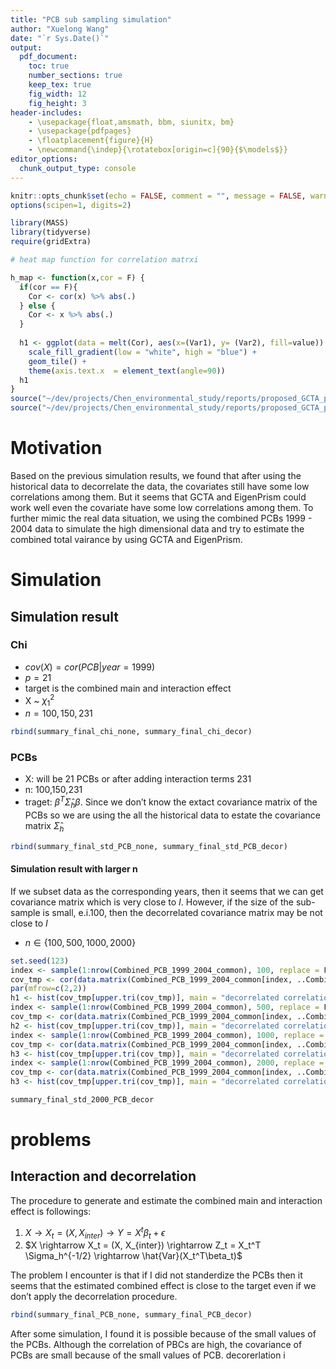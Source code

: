 ```yaml
---
title: "PCB sub sampling simulation"
author: "Xuelong Wang"
date: "`r Sys.Date()`"
output: 
  pdf_document:
    toc: true
    number_sections: true
    keep_tex: true
    fig_width: 12
    fig_height: 3
header-includes:
    - \usepackage{float,amsmath, bbm, siunitx, bm}
    - \usepackage{pdfpages}
    - \floatplacement{figure}{H}
    - \newcommand{\indep}{\rotatebox[origin=c]{90}{$\models$}}
editor_options: 
  chunk_output_type: console
---
```


```r
knitr::opts_chunk$set(echo = FALSE, comment = "", message = FALSE, warning = FALSE, fig.height = 10)
options(scipen=1, digits=2)

library(MASS)
library(tidyverse)
require(gridExtra)

# heat map function for correlation matrxi

h_map <- function(x,cor = F) {
  if(cor == F){
    Cor <- cor(x) %>% abs(.)
  } else {
    Cor <- x %>% abs(.)
  }
  
  h1 <- ggplot(data = melt(Cor), aes(x=(Var1), y= (Var2), fill=value)) + 
    scale_fill_gradient(low = "white", high = "blue") +
    geom_tile() +
    theme(axis.text.x  = element_text(angle=90))
  h1
}
source("~/dev/projects/Chen_environmental_study/reports/proposed_GCTA_paper/est_var_analysis/est_combined_data/simulation_result_total_PCB_1999.R")
source("~/dev/projects/Chen_environmental_study/reports/proposed_GCTA_paper/est_var_analysis/est_combined_data/covaraites_summary_1999_2004.R")
```

# Motivation

Based on the previous simulation results, we found that after using the historical data to decorrelate the data, the covariates still have some low correlations among them. But it seems that GCTA and EigenPrism could work well even the covariate have some low correlations among them. To further mimic the real data situation, we using the combined PCBs 1999 - 2004 data to simulate the high dimensional data and try to estimate the combined total vairance by using GCTA and EigenPrism.  

# Simulation 

## Simulation result

### Chi

- $cov(X) = cor(PCB|year = 1999)$
- $p = 21$
- target is the combined main and interaction effect
- X ~ $\chi^2_1$ 
- $n = 100, 150, 231$

```r
rbind(summary_final_chi_none, summary_final_chi_decor)
```

### PCBs

- X: will be 21 PCBs or after adding interaction terms 231 
- n: 100,150,231
- traget: $\beta^T\hat{\Sigma}_h\beta$. Since we don't know the extact covariance matrix of the PCBs so we are using the all the historical data to estate the covariance matrix $\hat{\Sigma}_h$

```r
rbind(summary_final_std_PCB_none, summary_final_std_PCB_decor)
```

\newpage
#### Simulation result with larger n

If we subset data as the corresponding years, then it seems that we can get covariance matrix which is very close to $I$. However, if the size of the sub-sample is small, e.i.100, then the decorrelated covariance matrix may be not close to $I$

- $n \in \{100, 500, 1000, 2000\}$

```r
set.seed(123)
index <- sample(1:nrow(Combined_PCB_1999_2004_common), 100, replace = F)
cov_tmp <- cor(data.matrix(Combined_PCB_1999_2004_common[index, ..Combined_PCB_common]) %*% invsqrt(Combined_cov_1999_2004))
par(mfrow=c(2,2))
h1 <- hist(cov_tmp[upper.tri(cov_tmp)], main = "decorrelated correlation of main and inter with n = 100")
index <- sample(1:nrow(Combined_PCB_1999_2004_common), 500, replace = F)
cov_tmp <- cor(data.matrix(Combined_PCB_1999_2004_common[index, ..Combined_PCB_common]) %*% invsqrt(Combined_cov_1999_2004))
h2 <- hist(cov_tmp[upper.tri(cov_tmp)], main = "decorrelated correlation of main and inter  with n = 500")
index <- sample(1:nrow(Combined_PCB_1999_2004_common), 1000, replace = F)
cov_tmp <- cor(data.matrix(Combined_PCB_1999_2004_common[index, ..Combined_PCB_common]) %*% invsqrt(Combined_cov_1999_2004))
h3 <- hist(cov_tmp[upper.tri(cov_tmp)], main = "decorrelated correlation of main and inter  with n = 1000")
index <- sample(1:nrow(Combined_PCB_1999_2004_common), 2000, replace = F)
cov_tmp <- cor(data.matrix(Combined_PCB_1999_2004_common[index, ..Combined_PCB_common]) %*% invsqrt(Combined_cov_1999_2004))
h3 <- hist(cov_tmp[upper.tri(cov_tmp)], main = "decorrelated correlation of main and inter  with n = 2000")
```

```r
summary_final_std_2000_PCB_decor
```

# problems

## Interaction and decorrelation

The procedure to generate and estimate the combined main and interaction effect is followings:

1. $X \rightarrow X_t = (X, X_{inter}) \rightarrow Y = X^t\beta_t + \epsilon$
1. $X \rightarrow X_t = (X, X_{inter}) \rightarrow Z_t = X_t^T \Sigma_h^{-1/2} \rightarrow \hat{Var}(X_t^T\beta_t)$

The problem I encounter is that if I did not standerdize the PCBs then it seems that the estimated combined effect is close to the target even if we don't apply the decorrelation procedure. 

```r
rbind(summary_final_PCB_none, summary_final_PCB_decor)
```

After some simulation, I found it is possible because of the small values of the PCBs. Although the correlation of PBCs are high, the covariance of PCBs are small because of the small values of PCB. decorerlation i
